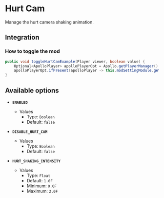 # Hurt Cam

Manage the hurt camera shaking animation.

## Integration

### How to toggle the mod

```java
public void toggleHurtCamExample(Player viewer, boolean value) {
    Optional<ApolloPlayer> apolloPlayerOpt = Apollo.getPlayerManager().getPlayer(viewer.getUniqueId());
    apolloPlayerOpt.ifPresent(apolloPlayer -> this.modSettingModule.getOptions().set(apolloPlayer, ModHurtCam.ENABLED, value));
}
```

## Available options

- __`ENABLED`__
    - Values
        - Type: `Boolean`
        - Default: `false`

- __`DISABLE_HURT_CAM`__
    - Values
        - Type: `Boolean`
        - Default: `false`

- __`HURT_SHAKING_INTENSITY`__
    - Values
        - Type: `Float`
        - Default: `1.0F`
        - Minimum: `0.0F`
        - Maximum: `2.0F`

